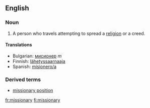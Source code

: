 ==English==

===Noun===
#A person who travels attempting to spread a [[religion]] or a creed.

====Translations====
* Bulgarian: [[мисионер]] ''m''
*Finnish: [[lähetyssaarnaaja]]
* Spanish: [[misionero/a]]

===Derived terms===
*[[missionary position]]

[[fr:missionary]]
[[fi:missionary]]